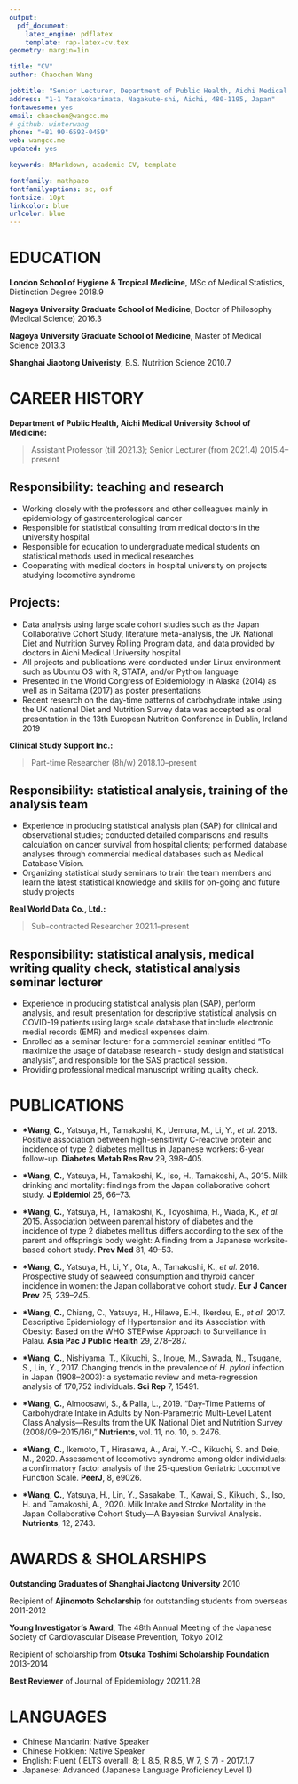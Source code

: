 ```yaml
---
output: 
  pdf_document:
    latex_engine: pdflatex
    template: rap-latex-cv.tex
geometry: margin=1in

title: "CV"
author: Chaochen Wang

jobtitle: "Senior Lecturer, Department of Public Health, Aichi Medical University"
address: "1-1 Yazakokarimata, Nagakute-shi, Aichi, 480-1195, Japan"
fontawesome: yes
email: chaochen@wangcc.me
# github: winterwang 
phone: "+81 90-6592-0459"
web: wangcc.me
updated: yes

keywords: RMarkdown, academic CV, template

fontfamily: mathpazo
fontfamilyoptions: sc, osf
fontsize: 10pt
linkcolor: blue
urlcolor: blue
---
```


# EDUCATION

**London School of Hygiene & Tropical Medicine**, MSc of Medical Statistics, Distinction Degree \hfill 2018.9

**Nagoya University Graduate School of Medicine**, Doctor of Philosophy (Medical Science) \hfill  2016.3  

**Nagoya University Graduate School of Medicine**, Master of Medical Science \hfill 2013.3  

**Shanghai Jiaotong Univeristy**, B.S. Nutrition Science \hfill 2010.7  

<!-- # EMPLOYMENT -->
# CAREER HISTORY


**Department of Public Health, Aichi Medical University School of Medicine:**

 > Assistant Professor (till 2021.3); Senior Lecturer (from 2021.4) \hfill 2015.4--present


## Responsibility: teaching and research

-	Working closely with the professors and other colleagues mainly in epidemiology of gastroenterological cancer
-	Responsible for statistical consulting from medical doctors in the university hospital
-	Responsible for education to undergraduate medical students on statistical methods used in medical researches
-	Cooperating with medical doctors in hospital university on projects studying locomotive syndrome

## Projects: 
-	Data analysis using large scale cohort studies such as the Japan Collaborative Cohort Study, literature meta-analysis, the UK National Diet and Nutrition Survey Rolling Program data, and data provided by doctors in Aichi Medical University hospital
-	All projects and publications were conducted under Linux environment such as Ubuntu OS with R, STATA, and/or Python language
-	Presented in the World Congress of Epidemiology in Alaska (2014) as well as in Saitama (2017) as poster presentations
-	Recent research on the day-time patterns of carbohydrate intake using the UK national Diet and Nutrition Survey data was accepted as oral presentation in the 13th European Nutrition Conference in Dublin, Ireland 2019



**Clinical Study Support Inc.:**
  
 > Part-time Researcher (8h/w) \hfill 2018.10--present


## Responsibility: statistical analysis, training of the analysis team
-	Experience in producing statistical analysis plan (SAP) for clinical and observational studies; conducted detailed comparisons and results calculation on cancer survival from hospital clients; performed database analyses through commercial medical databases such as Medical Database Vision.
-	Organizing statistical study seminars to train the team members and learn the latest statistical knowledge and skills for on-going and future study projects



**Real World Data Co., Ltd.:**
  
 > Sub-contracted Researcher  \hfill 2021.1--present

## Responsibility: statistical analysis, medical writing quality check, statistical analysis seminar lecturer
-	Experience in producing statistical analysis plan (SAP), perform analysis, and result presentation for descriptive statistical analysis on COVID-19 patients using large scale database that include electronic medial records (EMR) and medical expenses claim.
-	Enrolled as a seminar lecturer for a commercial seminar entitled "To maximize the usage of database research - study design and statistical analysis",  and responsible for the SAS practical session.
- Providing professional medical manuscript writing quality check.


<!-- **Department of Public Health, Fujita Health University School of Medicine:** -->

<!--  > Research Assistant \hfill 2013.4--2015.3 -->

<!-- **Department of Public Health and Health Systems, Nagoya University Graduate School of Medicine** -->

<!--  > Research Assistant \hfill 2013.4--2015.3 -->




<!-- # CERTIFICATES -->

<!-- **[Convolutional Neural Networks](https://www.coursera.org/account/accomplishments/certificate/FKNCMLGT2Z8C)** -->
<!-- \hfill July 31, 2019 -->

<!--  > by [Andrew Ng](https://www.andrewng.org/), Adjunct Professor of Computer Science at Stanford University, founder of deeplearning.ai on Coursera. -->

<!-- **[Improving Deep Neural Networks: Hyperparameter tuning, Regularization and Optimization](https://www.coursera.org/account/accomplishments/certificate/MMCWAQRTWYL3)**  -->

<!--  \hfill April 12, 2019  -->

<!--  > by [Andrew Ng](https://www.andrewng.org/), Adjunct Professor of Computer Science at Stanford University, founder of deeplearning.ai on Coursera.  -->

<!-- **[Neural Networks and Deep Learning (Python)](https://www.coursera.org/account/accomplishments/certificate/GXEC87BNVR5S)**  \hfill March 30, 2019 -->

<!--  > by [Andrew Ng](https://www.andrewng.org/), Adjunct Professor of Computer Science at Stanford University, founder of deeplearning.ai on Coursera.  -->

<!-- **[Computing for Data Analysis (R)](https://www.coursera.org/api/legacyCertificates.v1/spark/statementOfAccomplishment/970404~300156/pdf)** \hfill April 17, 2013 -->

<!--  > by [Roger D. Peng](http://www.biostat.jhsph.edu/~rpeng/), PhD. Department of Biostatistics, -->
<!-- Johns Hopkins Bloomberg School of Public Health  -->


<!-- # TEACHING -->

<!-- *Instructor for 2nd and 3rd year undergraduate students* \hfill 2016.4--6 -->

<!-- > Through small group seminars and discussions, I teach very basic knowledge of statistics, epidemiology, and methods of literature retrival (PubMed, Web of Science etc.). I am also a tutor during the social medical practical training (mainly about evidence based medicine, EBM) for the undergraduate students. (http://rpubs.com/winterwang/introduction) (http://wangcc.me/Epi_exercise/slides.html#/) -->

<!-- *Lecturer for 3rd year undergraduate students* \hfill 2017.4 -->

<!-- > I gave 3rd students a lecture on Nutritional Epidemiology. (http://wangcc.me/slides417/) -->

<!-- # PROFESSIONAL AFFILIATIONS -->

<!-- Member of:  -->

<!-- - International Epidemiological Association  -->

<!-- - Japan Epidemiological Association -->

<!-- <!-- - The Japanese Society for *Helicobacter* Research --> 

<!-- - Japanese Society of Computational Statistics -->



# PUBLICATIONS

- **\*Wang, C.**, Yatsuya, H., Tamakoshi, K., Uemura, M., Li, Y., *et al.* 2013. Positive association between high-sensitivity C-reactive protein and incidence of type 2 diabetes mellitus in Japanese workers: 6-year follow-up. **Diabetes Metab Res Rev** 29, 398–405. 

<!-- 2. Uemura, M, Yatsuya, H., Tamakoshi, K., Li, Y., **\*Wang, C.**, *et al.* 2014. Association between five dietary health metrics of the American Heart Association and results of health checkups in a cross-sectional study of Japanese workers. **J J Cardiol Dis Prev** 49, 11. [Article in Japanese] -->

<!-- 3. Yatsuya, H., Li, Y., Hilawe, E.H., Ota, A., **\*Wang, C.**, *et al.* 2014. Global trend in overweight and obesity and its association with cardiovascular disease incidence. **Circ J** 78, 2807–2818. doi:10.1253/circj.CJ-14-0850 -->

<!-- 4. Yatsuya, H., Nihashi, T., Li, Y., Hotta, Y., Matsushita, K., Muramatsu, T., Otsuka, R., Matsunaga, M., Yamashita, K., **\*Wang, C.**, *et al.* 2014. Independent association of liver fat accumulation with insulin resistance. **Obes Res Clin Pract** 8, e350-355. doi:10.1016/j.orcp.2013.08.002 -->

<!-- 5. Uemura, M., Yatsuya, H., Hilawe, E.H., Li, Y., **\*Wang, C.**, *et al.* 2015. Breakfast skipping is positively associated with incidence of type 2 diabetes mellitus: evidence from the Aichi workers’ cohort study. **J Epidemiol** 25, 351–358. doi:10.2188/jea.JE20140109 -->

- **\*Wang, C.**, Yatsuya, H., Tamakoshi, K., Iso, H., Tamakoshi, A., 2015. Milk drinking and mortality: findings from the Japan collaborative cohort study. **J Epidemiol** 25, 66–73.

- **\*Wang, C.**, Yatsuya, H., Tamakoshi, K., Toyoshima, H., Wada, K., *et al.* 2015. Association between parental history of diabetes and the incidence of type 2 diabetes mellitus differs according to the sex of the parent and offspring’s body weight: A finding from a Japanese worksite-based cohort study. **Prev Med** 81, 49–53.

<!-- 8. Hilawe, E.H., Yatsuya, H., Li, Y., Uemura, M., **\*Wang, C.**, *et al.* 2015. Smoking and Diabetes: Is the Association Mediated by Adiponectin, Leptin, or C-reactive Protein? **J Epidemiol** 25, 99–109. doi:10.2188/jea.JE20140055 -->

<!-- 9. Sawada, T., Nishiyama, T., Kikuchi, N., **\*Wang, C.**, *et al.* 2016. The influence of personality and perceived stress on the development of breast cancer: 20-year follow-up of 29,098 Japanese women. **Sci Rep** 6, 32559. doi:10.1038/srep32559 -->

- **\*Wang, C.**, Yatsuya, H., Li, Y., Ota, A., Tamakoshi, K., *et al.* 2016. Prospective study of seaweed consumption and thyroid cancer incidence in women: the Japan collaborative cohort study. **Eur J Cancer Prev** 25, 239–245.

<!-- 11. Lin, Y., Totsuka, Y., Shan, B., **\*Wang, C.**, Wei, W., *et al.* 2016. Esophageal cancer in high-risk areas of China: research progress and challenges. **Ann Epidemiol** doi:10.1016/j.annepidem.2016.11.004 -->

<!-- 12. Hilawe, E.H., Chiang, C., Yatsuya, H., **\*Wang, C.**, Ikerdeu, E., *et al.* 2016. Prevalence and predictors of prediabetes and diabetes among adults in Palau: population-based national STEPS survey. **Nagoya J Med Sci** 78, 475-483. doi:10.18999/nagjms.78.4.475 -->

<!-- 13. Kikuchi, N., Nishiyama, T., Sawada, T., **\*Wang, C.**, Lin, Y., Watanabe, Y., *et al.* 2017. Perceived Stress and Colorectal Cancer Incidence: The Japan Collaborative Cohort Study. **Sci Rep** 7, 40363. doi:10.1038/srep40363 -->

- **\*Wang, C.**, Chiang, C., Yatsuya, H., Hilawe, E.H., Ikerdeu, E., *et al.* 2017. Descriptive Epidemiology of Hypertension and its Association with Obesity: Based on the WHO STEPwise Approach to Surveillance in Palau. **Asia Pac J Public Health** 29, 278–287.

<!-- 15. Okuda, M., Mabe, K., Lin, Y., **\*Wang, C.**, Taniguchi, Y., *et al.* 2017. Rapid urine antibody test for Helicobacter pylori infection in adolescents. **Pediatr Int** 59, 798–802. https://doi.org/10.1111/ped.13286 -->

<!-- 13. Matsunaga, M., Yatsuya, H., Iso, H., Yamashita, K., Li, Y., Yamagishi, K., Tanabe, N., Wada, Y., **\*Wang, C.**, Ota, A., *et al.* 2017. Similarities and differences between coronary heart disease and stroke in the associations with cardiovascular risk factors: The Japan Collaborative Cohort Study. **Atherosclerosis** 261, 124-130. https://doi.org/10.1016/j.atherosclerosis.2017.03.003 -->

- **\*Wang, C.**, Nishiyama, T., Kikuchi, S., Inoue, M., Sawada, N., Tsugane, S., Lin, Y., 2017. Changing trends in the prevalence of *H. pylori* infection in Japan (1908–2003): a systematic review and meta-regression analysis of 170,752 individuals.  **Sci Rep** 7, 15491. 

<!-- 17. Nakatochi, M., Lin, Y., Ito, H., Hara, K., Kinoshita, F., Kobayashi, Y., Ishii, H., Ozaka, M., Sasaki, T., Sasahira, N., Morimoto, M., Kobayashi, S., Ueno, M., Ohkawa, S., Egawa, N., Kuruma, S., Mori, M., Nakao, H., **\*Wang, C.**, Nishiyama, T., Kawaguchi, T., Takahashi, M., Matsuda, F., Kikuchi, S., Matsuo, K., 2018. Prediction model for pancreatic cancer risk in the general Japanese population. **PLOS ONE** 13, e0203386. https://doi.org/10.1371/journal.pone.0203386 -->

<!-- 18. Nishiyama, T., Nakatochi, M., Goto, A., Iwasaki, M., Hachiya, T., Sutoh, Y., Shimizu, A., **\*Wang, C.**, Tanaka, H., Watanabe, M., Hosono, A., Tamai, Y., Yamada, T., Yamaji, T.,*et al.* 2019. Genome-wide association meta-analysis and Mendelian randomization analysis confirm ALDH2 influencing on sleep duration in the Japanese population. **Sleep** zsz046, https://doi.org/10.1093/sleep/zsz046 -->

<!-- 19. Okuda, M., Lin, Y., **\*Wang, C.**, Kakiuch, T., Kikuchi S., 2019. Metronidazole for *Helicobacter* pylori eradication therapy among children and adolescents in Japan: overcoming controversies and concerns. **Helicobacter** 2019 Mar 15:e12575. https://doi.org/10.1111/hel.12575  -->

<!-- 20. **\*Wang, C.**, Almoosawi, S., & Palla, L. (2019). The day-time patterns of carbohydrate intake in the UK adults – results from the NDNS RP (2008-16). **Proceedings of the Nutrition Society**, 78(OCE1), E30. doi:10.1017/S002966511900034X -->

<!-- 21. **\*Wang, C.**, Almoosawi, S. & Palla, L. (2019). Day-Time Patterns of Carbohydrate Intake in Adults by Non-Parametric Multi-Level Latent Class Analysis—Results from the UK National Diet and Nutrition Survey (2008/09--2015/16). **Nutrients**, Multidisciplinary Digital Publishing Institute, 2019, 11, 2476. https://doi.org/10.3390/nu11102476 -->

- **\*Wang, C.**, Almoosawi, S., & Palla, L., 2019. “Day-Time Patterns of Carbohydrate Intake in Adults by Non-Parametric Multi-Level Latent Class Analysis—Results from the UK National Diet and Nutrition Survey (2008/09--2015/16),” **Nutrients**, vol. 11, no. 10, p. 2476. 

- **\*Wang, C.**, Ikemoto, T., Hirasawa, A., Arai, Y.-C., Kikuchi, S. and Deie, M., 2020. Assessment of locomotive syndrome among older individuals: a confirmatory factor analysis of the 25-question Geriatric Locomotive Function Scale. **PeerJ**, 8, e9026. 

- **\*Wang, C.**, Yatsuya, H., Lin, Y., Sasakabe, T., Kawai, S., Kikuchi, S., Iso, H. and Tamakoshi, A., 2020. Milk Intake and Stroke Mortality in the Japan Collaborative Cohort Study—A Bayesian Survival Analysis. **Nutrients**, 12, 2743. 

<!-- # PRESENTATIONS -->

<!-- **2011**   -->

<!-- **\*Wang, C.**, *et al.* "Positive association between blood C3 level and liver fat content quantified by 1H magnetic resonance spectroscopy in Japanese men" The 9th International Symposium on In Vivo Body Composition Studies, Hangzhou 21-24 May. (http://wangcc.me/files/2011_Hangzhou_C3.pdf) -->

<!-- **2012** -->

<!-- **\*Wang, C.**, *et al.* "Association between C-reactive Protein and Incidence of Type-2 Diabetes in a Japanese Worksite-based Cohort" The 22nd Annual Scientific Meeting of the Japan Epidemiological Association. (https://wangcc.me/files/2012_JEA_abstract.pdf) -->


<!-- **2013** -->

<!-- **\*Wang, C.**, *et al.* "Seaweed intake and the risk of thyroid cancer in women: The Japan Collaborative Cohort Study", The 72th Annual Meeting of Japanese Society of Public Health, Tsu 23-25 October. (http://wangcc.me/files/Seaweed_thyroid.pdf) [in Japanese] -->

<!-- **2014** -->

<!-- **\*Wang, C.**, *et al.* "Associations of parental history of diabetes mellitus with the offspring's incidence is modified by offspring's body weight, findings from a Japanese worksite-based cohort", The 20th IEA World Congress of Epidemiology, Anchorage 17--21 August. (http://wangcc.me/files/2014_IEA.pdf) -->

<!-- **2016**  -->

<!-- **\*Wang, C.** "Assessment of the rapid urine antibody test for *Helicobacter pylori* infection in adolescents" Annual Team Meeting of Research for the Prevention of Gastric Cancer in Japan, Sapporo 15 January. (http://rpubs.com/winterwang/sapporo) [in Japanese] -->

<!-- **\*Wang, C.**, "Metronidazole: Side effects and Safety", The 22nd Annual Meeting of the Japanese Society for *Helicobacter* Research, Beppu 24--26 June. (http://wangcc.me/metronidazole) -->

<!-- **2017** -->

<!-- **\*Wang, C.**, "Prevalence of *H.pylori* infection in Japan by birth cohort, from 1908 to 2003 -- a systematic review and meta-regression analysis" The 21th IEA World Congress of Epidemiology, Saitama, Japan 19--22 August. -->

<!-- **2018** -->

<!-- **\*Wang, C.**, "The day-time patterns of carbohydrate intake in the UK adults - results from the NDNS RP (2008-16)", the Nutrition Society Winter Conference 2018, London, UK 4--5 December. -->

<!-- **2019** -->

<!-- **\*Wang, C.**, "The day-time patterns of carbohydrate intake in the UK adults – results from the NDNS RP (2008/09-15/16) updated" The 29th Annual Scientific Meeting of the Japan Epidemiological Association, Tokyo, Japan 30 January --1 February. -->

<!-- **2020** -->

<!-- **\*Wang, C.**, "Associations between food groups and eating time slots by diabetes status in UK adults". The 30th Annual Scientific Meeting of the Japan Epidemiological Association, Kyoto, Japan, 21st, Feb, O-024. -->


# AWARDS & SHOLARSHIPS

**Outstanding Graduates of Shanghai Jiaotong University** \hfill 2010

Recipient of **Ajinomoto Scholarship** for outstanding students from overseas \hfill 2011-2012

**Young Investigator's Award**, The 48th Annual Meeting of the Japanese Society of Cardiovascular Disease Prevention, Tokyo  \hfill  2012

Recipient of scholarship from **Otsuka Toshimi Scholarship Foundation** \hfill 2013-2014

**Best Reviewer** of Journal of Epidemiology  \hfill 2021.1.28


# LANGUAGES  

  - Chinese Mandarin: Native Speaker
  - Chinese Hokkien: Native Speaker
  - English: Fluent (IELTS overall: 8; L 8.5, R 8.5, W 7, S 7) - 2017.1.7
  - Japanese: Advanced (Japanese Language Proficiency Level 1)
